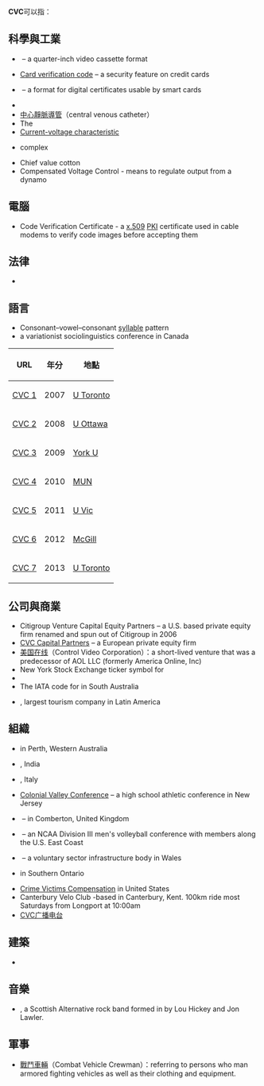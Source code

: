 {{Orphan|time=2017-08-28T02:07:14+00:00}}

{{wiktionary|CVC}}
'''CVC'''可以指：

== 科學與工業 ==
*{{tsl|en|Compact Video Cassette||Compact Video Cassette}} – a quarter-inch video cassette format
*[[信用卡安全码|Card verification code]] – a security feature on credit cards
*{{tsl|en|Card Verifiable Certificate||Card verifiable certificate}} – a format for digital certificates usable by smart cards
*{{tsl|en|Chronic venous congestion|慢性靜脈淤血}}
* [[中心靜脈導管|中心靜脈導管]]（central venous catheter）
* The {{tsl|en|CVC theorem prover||CVC theorem prover}}
*[[电流-电压特性曲线|Current-voltage characteristic]]
*{{tsl|en|Contractile vacuole||Contractile vacuole}} complex
* Chief value cotton
* Compensated Voltage Control - means to regulate output from a dynamo

== 電腦 ==
* Code Verification Certificate - a [[x.509|x.509]] [[公開金鑰基礎建設|PKI]] certificate used in cable modems to verify code images before accepting them

== 法律 ==
* {{tsl|en|California Vehicle Code||California Vehicle Code}}

== 語言 ==
* Consonant–vowel–consonant [[音节|syllable]] pattern
* a variationist sociolinguistics conference in Canada
{| class="wikitable"
|-
! URL !! 年分 !! 地點
|-
| [http://cvc2007.blogspot.ca/ CVC 1] || 2007 || [http://linguistics.utoronto.ca/ U Toronto]{{Wayback|url=http://linguistics.utoronto.ca/ |date=20160509215448 }}
|-
| [http://www.sociolinguistics.uottawa.ca/cvc2008/Schedule.html CVC 2]{{Wayback|url=http://www.sociolinguistics.uottawa.ca/cvc2008/Schedule.html |date=20160217232600 }} || 2008 || [http://www.linguistics.uottawa.ca/ U Ottawa]{{Wayback|url=http://www.linguistics.uottawa.ca/ |date=20140704170938 }}
|-
| [https://archive.is/20130628053638/http://dlll.yorku.ca/linguistics/events/CVC/program.htm CVC 3] || 2009 || [http://www.yorku.ca/laps/dlll/linguistics/ York U]{{Wayback|url=http://www.yorku.ca/laps/dlll/linguistics/ |date=20160304002511 }}
|-
| [https://web.archive.org/web/20100608143255/http://musl.ling.mun.ca/cvc/programme.html CVC 4] || 2010 || [https://web.archive.org/web/20130410044118/http://www.mun.ca/linguistics/home/ MUN]
|-
| [http://web.uvic.ca/~cvcv/ CVC 5]{{Wayback|url=http://web.uvic.ca/~cvcv/ |date=20160311131949 }} || 2011 || [http://web.uvic.ca/ling/ U Vic]{{Wayback|url=http://web.uvic.ca/ling/ |date=20141209134338 }}
|-
| [https://web.archive.org/web/20160305142219/http://linguistique.uqam.ca/component/content/article/31-la-recherche/94-cvc-6-programme.html CVC 6] || 2012 || [http://www.mcgill.ca/linguistics/ McGill]{{Wayback|url=http://www.mcgill.ca/linguistics/ |date=20160429130649 }}
|-
| [https://web.archive.org/web/20140905065822/http://linguistics.utoronto.ca/cvc7/ CVC 7] || 2013 || [http://linguistics.utoronto.ca/ U Toronto]{{Wayback|url=http://linguistics.utoronto.ca/ |date=20160509215448 }}
|}

== 公司與商業 ==
* Citigroup Venture Capital Equity Partners – a U.S. based private equity firm renamed {{tsl|en|Court Square Capital Partners||Court Square Capital Partners}} and spun out of Citigroup in 2006
* [[CVC_Capital_Partners|CVC Capital Partners]] – a European private equity firm
* [[美国在线|美国在线]]（Control Video Corporation）：a short-lived venture that was a predecessor of AOL LLC (formerly America Online, Inc)
* New York Stock Exchange ticker symbol for {{tsl|en|Cablevision||Cablevision}}
* {{tsl|en|Corporate Venture Capital||Corporate Venture Capital}}
* The IATA code for {{tsl|en|Cleve Airport||Cleve Airport}} in South Australia
* {{tsl|pt|CVC (empresa de turismo)||CVC}} {{pt icon}}, largest tourism company in Latin America

==組織==
*{{tsl|en|Canning Vale College||Canning Vale College}} in Perth, Western Australia
*{{tsl|en|Central Vigilance Commission||Central Vigilance Commission}}, India
*{{tsl|en|Centro Velico Caprera||Centro Velico Caprera}}, Italy
*[[Colonial_Valley_Conference|Colonial Valley Conference]] – a high school athletic conference in New Jersey
*{{tsl|en|Comberton Village College||Comberton Village College}} – in Comberton, United Kingdom
*{{tsl|en|Continental Volleyball Conference||Continental Volleyball Conference}} – an NCAA Division III men's volleyball conference with members along the U.S. East Coast
*{{tsl|en|County Voluntary Council||County Voluntary Council}} – a voluntary sector infrastructure body in Wales
*{{tsl|en|Credit Valley Conservation||Credit Valley Conservation}} in Southern Ontario
*[[Crime_Victims_Compensation|Crime Victims Compensation]] in United States
*Canterbury Velo Club -based in Canterbury, Kent. 100km ride most Saturdays from Longport at 10:00am
* [[CVC广播电台|CVC广播电台]]

==建築==
* {{tsl|en|United States Capitol Visitor Center||United States Capitol Visitor Center}}

==音樂==
* {{tsl|en|Codeine Velvet Club||Codeine Velvet Club}}, a Scottish Alternative rock band formed in {{nowrap|February 2009}} by Lou Hickey and Jon Lawler.

==軍事==
*[[戰鬥車輛|戰鬥車輛]]（Combat Vehicle Crewman）：referring to persons who man armored fighting vehicles as well as their clothing and equipment.

{{消歧義|Cat=三字拉丁字母縮寫消歧義}}